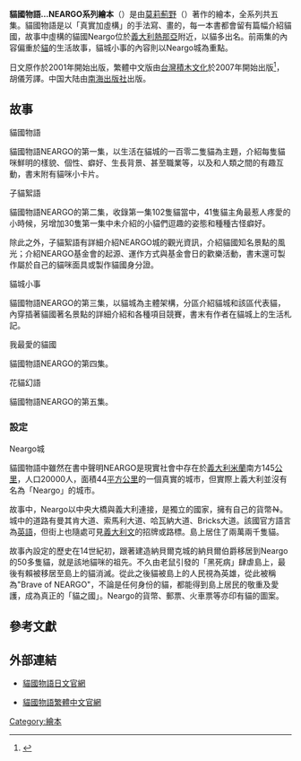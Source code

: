 '''貓國物語…NEARGO系列繪本'''（{{Lang-ja|ネコ町物語…ナーゴ}}）是由[[莫莉薊野|莫莉薊野]]（{{lang-ja|モーリーあざみ野}}）著作的繪本，全系列共五集。貓國物語是以「真實加虛構」的手法寫、畫的，每一本書都會留有篇幅介紹貓國，故事中虛構的貓國Neargo位於[[義大利|義大利]][[熱那亞|熱那亞]]附近，以貓多出名。前兩集的內容偏重於[[貓|貓]]的生活故事，貓城小事的內容則以Neargo城為重點。

日文原作於2001年開始出版，繁體中文版由[[台灣|台灣]][[積木文化|積木文化]]於2007年開始出版<ref>{{Cite web |title=貓國物語：NEARGO |url=https://www.cite.com.tw/book?id=12234 |accessdate=2020-07-18 |publisher=[[城邦文化|城邦文化]] |language=zh-hant |archive-date=2021-01-23 |archive-url=https://web.archive.org/web/20210123204306/https://www.cite.com.tw/book?id=12234 |dead-url=no }}</ref>，胡儀芳譯。中国大陆由[[南海出版社|南海出版社]]出版。

== 故事 ==
; 貓國物語
貓國物語NEARGO的第一集，以生活在貓城的一百零二隻貓為主題，介紹每隻貓咪鮮明的樣貌、個性、癖好、生長背景、甚至職業等，以及和人類之間的有趣互動，書末附有貓咪小卡片。

; 子貓絮語
貓國物語NEARGO的第二集，收錄第一集102隻貓當中，41隻貓主角最惹人疼愛的小時候，另增加30隻第一集中未介紹的小貓們逗趣的姿態和種種古怪癖好。

除此之外，子貓絮語有詳細介紹NEARGO城的觀光資訊，介紹貓國知名景點的風光；介紹NEARGO基金會的起源、運作方式與基金會日的歡樂活動，書末還可製作屬於自己的貓咪面具或製作貓國身分證。

; 貓城小事
貓國物語NEARGO的第三集，以貓城為主體架構，分區介紹貓城和該區代表貓，內穿插著貓國著名景點的詳細介紹和各種項目競賽，書末有作者在貓城上的生活札記。

; 我最愛的貓國
貓國物語NEARGO的第四集。

; 花貓幻語
貓國物語NEARGO的第五集。

=== 設定 ===
; Neargo城
貓國物語中雖然在書中聲明NEARGO是現實社會中存在於[[義大利|義大利]][[米蘭|米蘭]]南方145[[公里|公里]]，人口20000人，面積44[[平方公里|平方公里]]的一個真實的城市，但實際上義大利並沒有名為「Neargo」的城市。

故事中，Neargo以中央大橋與義大利連接，是獨立的國家，擁有自己的貨幣<del>Ｎ</del>。城中的道路有曼其肯大道、索馬利大道、哈瓦納大道、Bricks大道。該國官方語言為[[英語|英語]]，但街上也隨處可見[[義大利文|義大利文]]的招牌或路標。島上居住了兩萬兩千隻貓。

故事內設定的歷史在14世紀初，跟著建造納貝爾克城的納貝爾伯爵移居到Neargo 的50多隻貓，就是該地貓咪的祖先。不久由老鼠引發的「黑死病」肆虐島上，最後有賴被移居至島上的貓消滅。從此之後貓被島上的人民視為英雄，從此被稱為"Brave of NEARGO"，不論是任何身份的貓，都能得到島上居民的敬重及愛護，成為真正的「貓之國」。Neargo的貨幣、郵票、火車票等亦印有貓的圖案。

== 參考文獻 ==
{{Reflist}}

== 外部連結 ==
* {{Ja}} [http://neargo.jp/ 貓國物語日文官網] {{Wayback|url=http://neargo.jp/ |date=20210311083229 }}
* {{Zh-tw}} [http://blog.sina.com.tw/cubepress 貓國物語繁體中文官網] {{Wayback|url=http://blog.sina.com.tw/cubepress |date=20210413104541 }}

[[Category:繪本|Category:繪本]]